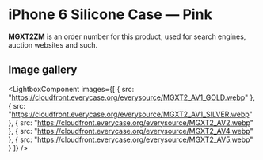 
# iPhone 6 Silicone Case — Pink

<Callout type='info' emoji='👉🏻'>**MGXT2ZM** is an order number for this product, used for search engines, auction websites and such.</Callout>

## Image gallery

<LightboxComponent
    images={[
      {
        src: "https://cloudfront.everycase.org/everysource/MGXT2_AV1_GOLD.webp"
      },
      {
        src: "https://cloudfront.everycase.org/everysource/MGXT2_AV1_SILVER.webp"
      },
      {
        src: "https://cloudfront.everycase.org/everysource/MGXT2_AV2.webp"
      },
      {
        src: "https://cloudfront.everycase.org/everysource/MGXT2_AV4.webp"
      },
      {
        src: "https://cloudfront.everycase.org/everysource/MGXT2_AV5.webp"
      }
    ]}
  />

